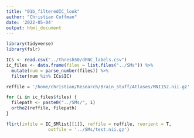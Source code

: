 ```yaml
---
title: "01b_filteredIC_look"
author: "Christian Coffman"
date: '2022-05-04'
output: html_document
---
```


```r
library(tidyverse)
library(fslr)
```

```r
ICs <- read.csv("../thresh50/dFNC_labels.csv")
ic_files <- data.frame(files = list.files("../SMs")) %>%
  mutate(num = parse_number(files)) %>%
  filter(num %in% ICs$IC)

```


```r
reffile = '/home/christian/Research/Brain_stuff/Atlases/MNI152.nii.gz'

for (i in ic_files$files) {
  filepath <- paste0("../SMs/", i)
  ortho2(reffile, filepath)
}
```


```r
flirt(infile = IC_SMlist[[1]], reffile = reffile, reorient = T,
                outfile = '../SMs/test.nii.gz')


```


